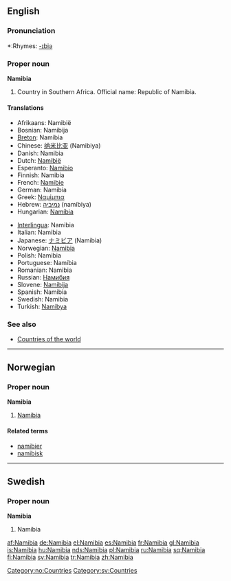 ==English==

===Pronunciation===
*:Rhymes: [[Rhymes:English:-ɪbiə|-ɪbiə]]

===Proper noun===
'''Namibia'''

# Country in Southern Africa. Official name: Republic of Namibia.

====Translations====
{{top}}
*Afrikaans: Namibië
*Bosnian: Namibija {{f}}
*[[Breton]]: Namibia
*Chinese: [[纳米比亚]] (Namibiya)
*Danish: Namibia
*Dutch: [[Namibië]]
*Esperanto: [[Namibio]]
*Finnish: Namibia
*French: [[Namibie]] {{f}}
*German: Namibia
*Greek: [[Ναμίμπια]]
*Hebrew: [[נמיביה]] (namíbiya) {{f}}
*Hungarian: [[Namíbia]]
{{mid}}
*[[Interlingua]]: Namibia
*Italian: Namibia
*Japanese: [[ナミビア]] (Namibia)
*Norwegian: [[#Norwegian|Namibia]]
*Polish: Namibia
*Portuguese: Namíbia
*Romanian: Namibia {{f}}
*Russian: [[Намибия]]
*Slovene: [[Namibija]] {{f}}
*Spanish: Namibia
*Swedish: Namibia
*Turkish: [[Namibya]]
{{bottom}}

===See also===
* [[Countries of the world]]

----

==Norwegian==

===Proper noun===
'''Namibia'''

# [[#English|Namibia]]

====Related terms====
*[[namibier]]
*[[namibisk]]

[[Category:no:Countries]]

----

==Swedish==

===Proper noun===
'''Namibia'''

# Namibia

[[Category:sv:Countries]]

[[af:Namibia]]
[[de:Namibia]]
[[el:Namibia]]
[[es:Namibia]]
[[fr:Namibia]]
[[gl:Namibia]]
[[is:Namibia]]
[[hu:Namibia]]
[[nds:Namibia]]
[[pl:Namibia]]
[[ru:Namibia]]
[[sq:Namibia]]
[[fi:Namibia]]
[[sv:Namibia]]
[[tr:Namibia]]
[[zh:Namibia]]